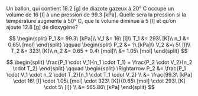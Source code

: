 ::: {.Exercise data-latex=""}

Un ballon, qui contient 18.2 [g] de diazote gazeux à 20° C occupe un volume de 16 [l] à une pression de 99.3 [kPa]. Quelle sera la pression si la température augmente à 50° C, que le volume diminue à 5 [l] et qu'on ajoute 12.8 [g] de dioxygène?

\vspace{\stretch{1}}

:::

::: {.Answer data-latex=""}

$$
\begin{split}
	P_1 &= 99.3\ [kPa]\\
	V_1 &= 16\ [l]\\
	T_1 &= 293\ [K]\\
	n_1 &= 0.65\ [mol]
\end{split}
\qquad
\begin{split}
	P_2 &= ?\ [kPa]\\
	V_2 &=\ 5\ [l]\\
	T_2 &= 323\ [K]\\
	n_2 &= 0.65 + 0.4\ [mol]\\
	&= 1.05\ [mol]
\end{split}
$$

$$
\begin{split}
	\frac{P_1 \cdot V_1}{n_1 \cdot T_1} = \frac{P_2 \cdot V_2}{n_2 \cdot T_2}
\end{split}
\qquad
\begin{split}
	\Rightarrow P_2 &= \frac{P_1 \cdot V_1 \cdot n_2 \cdot T_2}{n_1 \cdot T_1 \cdot V_2} \\
	&= \frac{99.3\ [kPa] \cdot 16\ [l] \cdot 1.05\ [mol] \cdot 323\ [K]}{0.65\ [mol] \cdot 293\ [K] \cdot 5\ [l]} \\
	&= 565.86\ [kPa]
\end{split}
$$

:::
